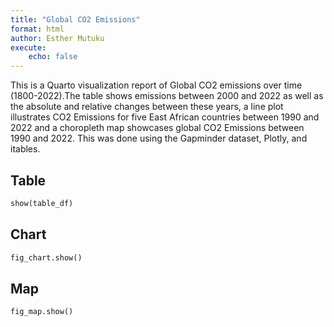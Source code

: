 ```yaml
---
title: "Global CO2 Emissions"
format: html
author: Esther Mutuku
execute:    
    echo: false
---
```

<!-- 

## INITIALLY WHEN I RENDERED THE REPORT HAD ALL THE COMMENTS AND OUTPUTS THAT i DIN'T WANT INCLUDED IN THE FINAL REPORT SO I USED THIS CODE TO BLOCK THESE CHUNKS OF INSTRUCTIONS, COMMENTS AND CODE 

 Workshop Exercise: Emissions Data - Table, Map, and Chart

# Introduction

In this exercise, you will work with a CO2 emissions dataset downloaded from Gapminder and produce a report with three tabs: a data table, a line chart, and a choropleth map. 

The goal is to roughly replicate the [Our World in Data visualization page on consumption-based CO<sub>2</sub> emissions](https://ourworldindata.org/grapher/consumption-co2-emissions?tab=table&time=2000..2022).

Be sure to view that page to get an idea of the final product.

# Setup

- You should have forked and cloned this repository to your local machine.

- Now, create and select a virtual environment in VSCode.

- Install the following packages: 
  - pandas
  - plotly
  - itables
  - ipykernel
  - jupyter
  - country_converter

- Download the data from [Gapminder](https://www.gapminder.org/data/) by selecting: *Environment > Emissions > CO2 Total emissions*, then downloading the CSV file into a `data` folder in your repository.

# Data Import

Run the following code to import the necessary libraries:

```python
import pandas as pd
import numpy as np
import plotly.express as px
from itables import show
import country_converter as coco
```

Load in your dataset from gapminder below. View it in your data viewer to get an idea of the structure.

```python
# Load the data
emissions = pd.read_csv("data/co2_cons.csv")
emissions
```

# Initial Cleaning

In this dataset, some values are given in thousands, with a "k" used to represent the thousands. This will cause problems when we try to make these columns numeric. So we need to clean this. We'll do this for you, but pay close attention as you might need it for your final project.

First, let's see the issue:

```python
emissions.query("country == 'China'")[["country",  "2020", "2021", "2022"]]
```

Notice the letter "k" at the end of "10.6k" as an example.

We can remove the "k" and multiply those values by 1000 with the following code:

```python
for col in ["2021", "2022"]:
    has_k = emissions[col].str.contains("k")
    values = emissions[col].str.replace("k", "")
    emissions[col] = np.where(has_k, values.astype(float) * 1000, values.astype(float))
```

And check that it worked:

```python
emissions.query("country == 'China'")[["country",  "2020", "2021", "2022"]]
```

# Table Section

Our goal is to create a table showing emissions for a few selected years and calculate absolute and relative changes.

1. Subset the data to include `Country`, `2000`, and `2022` columns only.
2. Calculate an "Absolute Change" column as the difference between 2022 and 2000.
3. Calculate a "Relative Change" column as the absolute change divided by the 2000 emissions, then multiplied by 100.

```python
# Subset the data to include `country`, `2000`, and `2022` columns only.
table_df = emissions[["country","2000","2022"]]
table_df

# Calculate absolute change as the difference between 2022 and 2000
table_df["Absolute Change"] = table_df["2022"] - table_df["2000"]
table_df

# Calculate relative change as the absolute change divided by the 2000 emissions, then multiplied by 100
table_df["Relative Change"] = (table_df["Absolute Change"] / table_df["2000"]) * 100
table_df

# Round to 0 decimal places, and add a % sign to the relative change
table_df["Relative Change"] = table_df["Relative Change"].round(0).astype(str) + "%"
table_df
```

Now we can display this as an interactive table with itables:

```python
show(table_df)
```

# Chart Section

Our goal is to create a line chart from 1990 to 2022 for a few selected countries.

1. Melt the data so that years become rows.
2. Filter from 1990 to 2022 only.
3. Choose 5 countries of your choice.
4. Create a line chart showing emissions over time for the selected countries with Plotly Express.

```python
# Melt the dataset. Your id_vars should be "country", your var_name should be "year" and your value_name should be "emissions".
emissions_long = emissions.melt(
    id_vars=["country"], var_name="year", value_name="emissions"
)
emissions_long

# Convert year to numeric using pd.to_numeric
emissions_long["year"] = pd.to_numeric(emissions_long["year"])
emissions_long

# Convert emissions to numeric using pd.to_numeric. Here, we also convert dashes to the minus sign
emissions_long["emissions"] = pd.to_numeric(
    emissions_long["emissions"].astype(str).str.replace("−", "-")
)
emissions_long

# Query for years between 1990 and 2022 (that is 1990, 1991, ..., 2021, 2022)
emissions_long_1990_2022 = emissions_long.query("year > 1989")
emissions_long_1990_2022


# Query for 5 countries (adjust these to any countries you like)

emissions_long_subset = emissions_long_1990_2022.query(
    'country == ("Tanzania","Kenya","Uganda","Burundi","Rwanda")'
)
emissions_long_subset

# Create line chart. Year should be on the x-axis, emissions on the y-axis, and color should be by country.
fig_chart = px.line(
    emissions_long_subset,
    x="year",
    y="emissions",
    color="country",
    title="CO2 Emissions for five East African countries (1990-2022)",
)
fig_chart
```


# Mapping Section

This part is done for you.

**Goal:** Create a choropleth map showing global emissions from 1990 to 2022.  

This will be animated by year.

1. Ensure each country has a 3-letter ISO code. We'll use `country_converter` for that.
2. Create a map with `px.choropleth` and use `animation_frame` to show changes over time.

```python
# Convert country names to ISO3 codes
emissions_long_1990_2022["country_code"] = coco.convert(
    emissions_long_1990_2022["country"], to="ISO3"
)

fig_map = px.choropleth(
    emissions_long_1990_2022,
    locations="country_code",
    color="emissions",
    hover_name="country",
    animation_frame="year",
    title="Global CO2 Emissions (1990-2022)",
)

fig_map.show()
```


# Final Tabset

Below, we place our results into a tabbed interface.
 
 -->

This is a Quarto visualization report of Global CO2 emissions over time (1800-2022).The table shows emissions between 2000 and 2022 as well as the absolute and relative changes between these years, a line plot illustrates CO2 Emissions for five East African countries between 1990 and 2022 and a choropleth map showcases global CO2 Emissions between 1990 and 2022. This was done using the Gapminder dataset, Plotly, and itables.

::: {.panel-tabset}

## Table

```python
show(table_df)
```

## Chart

```python
fig_chart.show()
```

## Map

```python
fig_map.show()
```

:::

<!--
# Deploying to GitHub Pages
As a final step, you should follow the steps outlined in the prework to deploy your report to GitHub Pages. You will be asked to share a link to your report in the course portal
-->